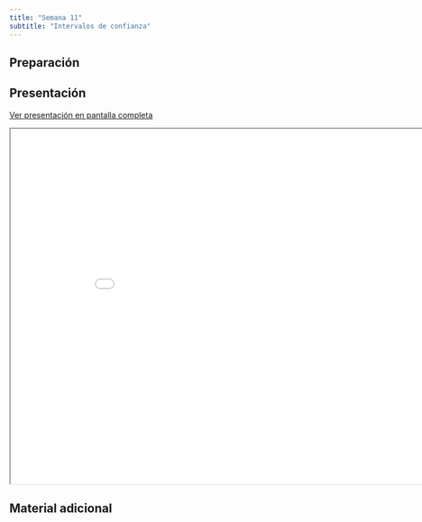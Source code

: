 ```yaml
---
title: "Semana 11"
subtitle: "Intervalos de confianza"
---
```


## Preparación


## Presentación

[Ver presentación en pantalla completa](../slides/lec_week11.html)

```{=html}
<iframe class="slide-deck" src="../slides/lec_week11.html" height="630" width="900"></iframe>
```

## Material adicional